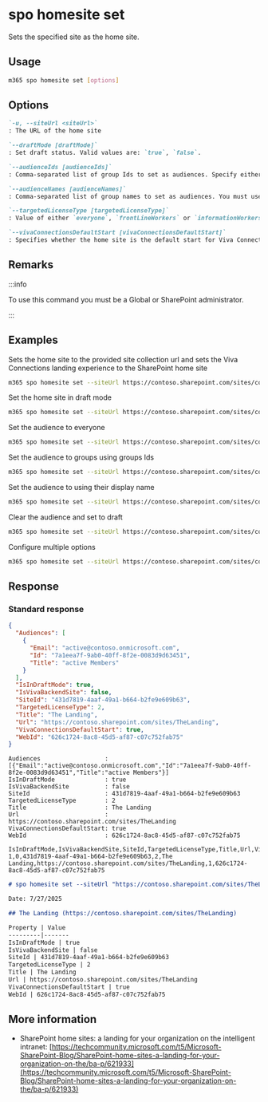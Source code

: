
# spo homesite set

Sets the specified site as the home site.

## Usage

```sh
m365 spo homesite set [options]
```

## Options

```md definition-list
`-u, --siteUrl <siteUrl>`
: The URL of the home site

`--draftMode [draftMode]` 
: Set draft status. Valid values are: `true`, `false`.

`--audienceIds [audienceIds]` 
: Comma-separated list of group Ids to set as audiences. Specify either `audienceIds` or `audienceNames`, but not both.

`--audienceNames [audienceNames]` 
: Comma-separated list of group names to set as audiences. You must use either `audienceIds` or `audienceNames`, but not both. Pass '' to clear audience.

`--targetedLicenseType [targetedLicenseType]` 
: Value of either `everyone`, `frontLineWorkers` or `informationWorkers`.

`--vivaConnectionsDefaultStart [vivaConnectionsDefaultStart]`
: Specifies whether the home site is the default start for Viva Connections. Accepts `true` or `false`.
```

<Global />

## Remarks

:::info

To use this command you must be a Global or SharePoint administrator.

:::

## Examples

Sets the home site to the provided site collection url and sets the Viva Connections landing experience to the SharePoint home site

```sh
m365 spo homesite set --siteUrl https://contoso.sharepoint.com/sites/comms --vivaConnectionsDefaultStart true
```

Set the home site in draft mode

```sh
m365 spo homesite set --siteUrl https://contoso.sharepoint.com/sites/contosoportal --draftMode true
```

Set the audience to everyone

```sh
m365 spo homesite set --siteUrl https://contoso.sharepoint.com/sites/contosoportal --targetedLicenseType "everyone"
```

Set the audience to groups using groups Ids

```sh
m365 spo homesite set --siteUrl https://contoso.sharepoint.com/sites/contosoportal --audienceIds "978b5280-4f80-47ea-a1db-b0d1d2fb1ba4,21af775d-17b3-4637-94a4-2ba8625277cb"
```

Set the audience to using their display name

```sh
m365 spo homesite set --siteUrl https://contoso.sharepoint.com/sites/contosoportal --audienceNames "Marketing, IT department"
```

Clear the audience and set to draft 

```sh
m365 spo homesite set --siteUrl https://contoso.sharepoint.com/sites/contosoportal --audienceNames '' --draftMode true
```

Configure multiple options

```sh
m365 spo homesite set --siteUrl https://contoso.sharepoint.com/sites/contosoportal --audienceNames 'Marketing, IT department' --draftMode true --targetedLicenseType "everyone" --vivaConnectionsDefaultStart true
```

## Response

### Standard response

<Tabs>
  <TabItem value="JSON">

  ```json
  {
    "Audiences": [
      {
        "Email": "active@contoso.onmicrosoft.com",
        "Id": "7a1eea7f-9ab0-40ff-8f2e-0083d9d63451",
        "Title": "active Members"
      }
    ],
    "IsInDraftMode": true,
    "IsVivaBackendSite": false,
    "SiteId": "431d7819-4aaf-49a1-b664-b2fe9e609b63",
    "TargetedLicenseType": 2,
    "Title": "The Landing",
    "Url": "https://contoso.sharepoint.com/sites/TheLanding",
    "VivaConnectionsDefaultStart": true,
    "WebId": "626c1724-8ac8-45d5-af87-c07c752fab75"
  }
  ```

  </TabItem>
  <TabItem value="Text">

  ```text
  Audiences                  : [{"Email":"active@contoso.onmicrosoft.com","Id":"7a1eea7f-9ab0-40ff-8f2e-0083d9d63451","Title":"active Members"}]
  IsInDraftMode              : true
  IsVivaBackendSite          : false
  SiteId                     : 431d7819-4aaf-49a1-b664-b2fe9e609b63
  TargetedLicenseType        : 2
  Title                      : The Landing
  Url                        : https://contoso.sharepoint.com/sites/TheLanding
  VivaConnectionsDefaultStart: true
  WebId                      : 626c1724-8ac8-45d5-af87-c07c752fab75
  ```

  </TabItem>
  <TabItem value="CSV">

  ```csv
  IsInDraftMode,IsVivaBackendSite,SiteId,TargetedLicenseType,Title,Url,VivaConnectionsDefaultStart,WebId
  1,0,431d7819-4aaf-49a1-b664-b2fe9e609b63,2,The Landing,https://contoso.sharepoint.com/sites/TheLanding,1,626c1724-8ac8-45d5-af87-c07c752fab75
  ```
  
  </TabItem>
  <TabItem value="Markdown">

  ```md
  # spo homesite set --siteUrl "https://contoso.sharepoint.com/sites/TheLanding" --vivaConnectionsDefaultStart "true" --audienceNames "active"

  Date: 7/27/2025

  ## The Landing (https://contoso.sharepoint.com/sites/TheLanding)

  Property | Value
  ---------|-------
  IsInDraftMode | true
  IsVivaBackendSite | false
  SiteId | 431d7819-4aaf-49a1-b664-b2fe9e609b63
  TargetedLicenseType | 2
  Title | The Landing
  Url | https://contoso.sharepoint.com/sites/TheLanding
  VivaConnectionsDefaultStart | true
  WebId | 626c1724-8ac8-45d5-af87-c07c752fab75
  ```
  </TabItem>
</Tabs>

## More information

- SharePoint home sites: a landing for your organization on the intelligent intranet: [https://techcommunity.microsoft.com/t5/Microsoft-SharePoint-Blog/SharePoint-home-sites-a-landing-for-your-organization-on-the/ba-p/621933](https://techcommunity.microsoft.com/t5/Microsoft-SharePoint-Blog/SharePoint-home-sites-a-landing-for-your-organization-on-the/ba-p/621933)
